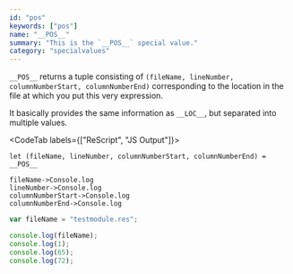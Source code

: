 ```yaml
---
id: "pos"
keywords: ["pos"]
name: "__POS__"
summary: "This is the `__POS__` special value."
category: "specialvalues"
---
```


`__POS__` returns a tuple consisting of `(fileName, lineNumber, columnNumberStart, columnNumberEnd)` corresponding to the location in the file at which you put this very expression.

It basically provides the same information as `__LOC__`, but separated into multiple values. 

<CodeTab labels={["ReScript", "JS Output"]}>

```res example
let (fileName, lineNumber, columnNumberStart, columnNumberEnd) = __POS__

fileName->Console.log
lineNumber->Console.log
columnNumberStart->Console.log
columnNumberEnd->Console.log
```

```js
var fileName = "testmodule.res";

console.log(fileName);
console.log(1);
console.log(65);
console.log(72);
```

</CodeTab>
